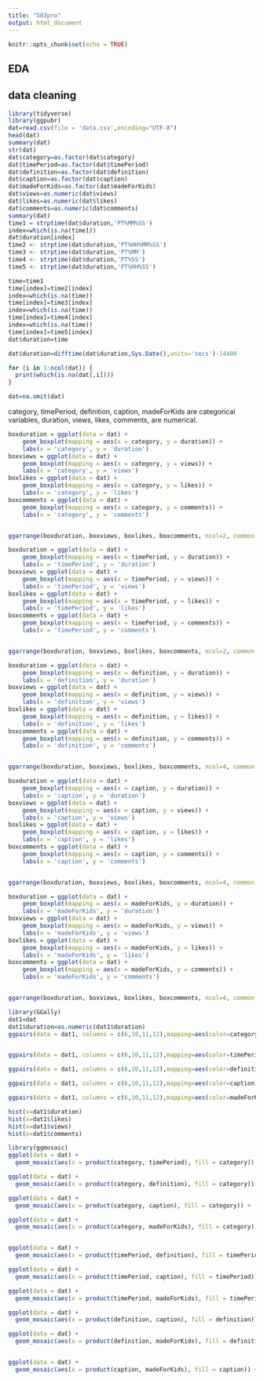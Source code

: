 ---
title: "503pro"
output: html_document
---

```{r setup, include=FALSE}
knitr::opts_chunk$set(echo = TRUE)
```

## EDA

## data cleaning

```{r}
library(tidyverse)
library(ggpubr)
dat=read.csv(file = 'data.csv',encoding="UTF-8")
head(dat)
summary(dat)
str(dat)
dat$category=as.factor(dat$category)
dat$timePeriod=as.factor(dat$timePeriod)
dat$definition=as.factor(dat$definition)
dat$caption=as.factor(dat$caption)
dat$madeForKids=as.factor(dat$madeForKids)
dat$views=as.numeric(dat$views)
dat$likes=as.numeric(dat$likes)
dat$comments=as.numeric(dat$comments)
summary(dat)
time1 = strptime(dat$duration,'PT%MM%SS')
index=which(is.na(time1))
dat$duration[index]
time2 <- strptime(dat$duration,'PT%HH%MM%SS')
time3 <- strptime(dat$duration,'PT%MM')
time4 <- strptime(dat$duration,'PT%SS')
time5 <- strptime(dat$duration,'PT%HH%SS')

time=time1
time[index]=time2[index]
index=which(is.na(time))
time[index]=time3[index]
index=which(is.na(time))
time[index]=time4[index]
index=which(is.na(time))
time[index]=time5[index]
dat$duration=time

dat$duration=difftime(dat$duration,Sys.Date(),units='secs')-14400

for (i in 1:ncol(dat)) {
  print(which(is.na(dat[,i])))
}

dat=na.omit(dat)
```


category, timePeriod, definition, caption, madeForKids are categorical variables, duration, views, likes, comments, are numerical.





```{r}
boxduration = ggplot(data = dat) + 
    geom_boxplot(mapping = aes(x = category, y = duration)) +
    labs(x = 'category', y = 'duration')
boxviews = ggplot(data = dat) + 
    geom_boxplot(mapping = aes(x = category, y = views)) +
    labs(x = 'category', y = 'views')
boxlikes = ggplot(data = dat) + 
    geom_boxplot(mapping = aes(x = category, y = likes)) +
    labs(x = 'category', y = 'likes')
boxcomments = ggplot(data = dat) + 
    geom_boxplot(mapping = aes(x = category, y = comments)) +
    labs(x = 'category', y = 'comments')


ggarrange(boxduration, boxviews, boxlikes, boxcomments, ncol=2, common.legend=T, legend="bottom")

```


```{r}
boxduration = ggplot(data = dat) + 
    geom_boxplot(mapping = aes(x = timePeriod, y = duration)) +
    labs(x = 'timePeriod', y = 'duration')
boxviews = ggplot(data = dat) + 
    geom_boxplot(mapping = aes(x = timePeriod, y = views)) +
    labs(x = 'timePeriod', y = 'views')
boxlikes = ggplot(data = dat) + 
    geom_boxplot(mapping = aes(x = timePeriod, y = likes)) +
    labs(x = 'timePeriod', y = 'likes')
boxcomments = ggplot(data = dat) + 
    geom_boxplot(mapping = aes(x = timePeriod, y = comments)) +
    labs(x = 'timePeriod', y = 'comments')


ggarrange(boxduration, boxviews, boxlikes, boxcomments, ncol=2, common.legend=T, legend="bottom")

```



```{r}
boxduration = ggplot(data = dat) + 
    geom_boxplot(mapping = aes(x = definition, y = duration)) +
    labs(x = 'definition', y = 'duration')
boxviews = ggplot(data = dat) + 
    geom_boxplot(mapping = aes(x = definition, y = views)) +
    labs(x = 'definition', y = 'views')
boxlikes = ggplot(data = dat) + 
    geom_boxplot(mapping = aes(x = definition, y = likes)) +
    labs(x = 'definition', y = 'likes')
boxcomments = ggplot(data = dat) + 
    geom_boxplot(mapping = aes(x = definition, y = comments)) +
    labs(x = 'definition', y = 'comments')


ggarrange(boxduration, boxviews, boxlikes, boxcomments, ncol=4, common.legend=T, legend="bottom")

```



```{r}
boxduration = ggplot(data = dat) + 
    geom_boxplot(mapping = aes(x = caption, y = duration)) +
    labs(x = 'caption', y = 'duration')
boxviews = ggplot(data = dat) + 
    geom_boxplot(mapping = aes(x = caption, y = views)) +
    labs(x = 'caption', y = 'views')
boxlikes = ggplot(data = dat) + 
    geom_boxplot(mapping = aes(x = caption, y = likes)) +
    labs(x = 'caption', y = 'likes')
boxcomments = ggplot(data = dat) + 
    geom_boxplot(mapping = aes(x = caption, y = comments)) +
    labs(x = 'caption', y = 'comments')


ggarrange(boxduration, boxviews, boxlikes, boxcomments, ncol=4, common.legend=T, legend="bottom")

```




```{r}
boxduration = ggplot(data = dat) + 
    geom_boxplot(mapping = aes(x = madeForKids, y = duration)) +
    labs(x = 'madeForKids', y = 'duration')
boxviews = ggplot(data = dat) + 
    geom_boxplot(mapping = aes(x = madeForKids, y = views)) +
    labs(x = 'madeForKids', y = 'views')
boxlikes = ggplot(data = dat) + 
    geom_boxplot(mapping = aes(x = madeForKids, y = likes)) +
    labs(x = 'madeForKids', y = 'likes')
boxcomments = ggplot(data = dat) + 
    geom_boxplot(mapping = aes(x = madeForKids, y = comments)) +
    labs(x = 'madeForKids', y = 'comments')


ggarrange(boxduration, boxviews, boxlikes, boxcomments, ncol=4, common.legend=T, legend="bottom")

```




```{r}
library(GGally)
dat1=dat
dat1$duration=as.numeric(dat1$duration)
ggpairs(data = dat1, columns = c(6,10,11,12),mapping=aes(color=category))


ggpairs(data = dat1, columns = c(6,10,11,12),mapping=aes(color=timePeriod))

ggpairs(data = dat1, columns = c(6,10,11,12),mapping=aes(color=definition))

ggpairs(data = dat1, columns = c(6,10,11,12),mapping=aes(color=caption))

ggpairs(data = dat1, columns = c(6,10,11,12),mapping=aes(color=madeForKids))

```

```{r}
hist(x=dat1$duration)
hist(x=dat1$likes)
hist(x=dat1$views)
hist(x=dat1$comments)
```



```{r}
library(ggmosaic)
ggplot(data = dat) +
  geom_mosaic(aes(x = product(category, timePeriod), fill = category)) +    labs(y="category", x="timePeriod")

ggplot(data = dat) +
  geom_mosaic(aes(x = product(category, definition), fill = category)) +    labs(y="category", x="definition")

ggplot(data = dat) +
  geom_mosaic(aes(x = product(category, caption), fill = category)) +    labs(y="category", x="caption")

ggplot(data = dat) +
  geom_mosaic(aes(x = product(category, madeForKids), fill = category)) +    labs(y="category", x="madeForKids")


ggplot(data = dat) +
  geom_mosaic(aes(x = product(timePeriod, definition), fill = timePeriod)) +    labs(y="timePeriod", x="definition")

ggplot(data = dat) +
  geom_mosaic(aes(x = product(timePeriod, caption), fill = timePeriod)) +    labs(y="timePeriod", x="caption")

ggplot(data = dat) +
  geom_mosaic(aes(x = product(timePeriod, madeForKids), fill = timePeriod)) +    labs(y="timePeriod", x="madeForKids")

ggplot(data = dat) +
  geom_mosaic(aes(x = product(definition, caption), fill = definition)) +    labs(y="definition", x="caption")

ggplot(data = dat) +
  geom_mosaic(aes(x = product(definition, madeForKids), fill = definition)) +    labs(y="definition", x="madeForKids")


ggplot(data = dat) +
  geom_mosaic(aes(x = product(caption, madeForKids), fill = caption)) +    labs(y="caption", x="madeForKids")
```




```{r}

```

